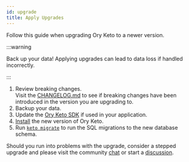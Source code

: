 ```yaml
---
id: upgrade
title: Apply Upgrades
---
```


Follow this guide when upgrading Ory Keto to a newer version.

:::warning

Back up your data! Applying upgrades can lead to data loss if handled
incorrectly.

:::

1. Review breaking changes.  
Visit the [CHANGELOG.md](https://github.com/ory/keto/blob/master/CHANGELOG.md) to see if breaking changes have been introduced in the version you are upgrading to.
1. Backup your data.
1. Update the [Ory Keto SDK](../sdk/index.md) if used in your application.
1. [Install](../install.md) the new version of Ory Keto.
1. Run [`keto migrate`](../cli/keto-migrate.md) to run the SQL migrations to the new database schema.

Should you run into problems with the upgrade, consider a stepped upgrade and please visit the community
[chat](https://slack.ory.sh/) or start a [discussion](https://github.com/ory/keto/discussions).
